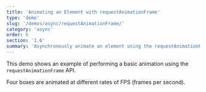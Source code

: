 ```yaml
---
title: 'Animating an Element with requestAnimationFrame'
type: 'demo'
slug: '/demos/async/requestAnimationFrame/'
category: 'async'
order: 6
section: '1.6'
summary: 'Asynchronously animate an element using the requestAnimationFrame API.'
---
```


This demo shows an example of performing a basic animation using the `requestAnimationFrame` API.

Four boxes are animated at different rates of FPS (frames per second).
